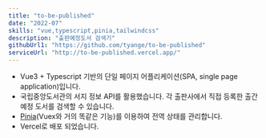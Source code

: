 ```yaml
---
title: "to-be-published"
date: "2022-07"
skills: "vue,typescript,pinia,tailwindcss"
description: "출판예정도서 검색기"
githubUrl1: "https://github.com/tyange/to-be-published"
serviceUrl: "http://to-be-published.vercel.app/"
---
```

* Vue3 + Typescript 기반의 단일 페이지 어플리케이션(SPA, single page application)입니다.
* 국립중앙도서관의 서지 정보 API를 활용했습니다. 각 출판사에서 직접 등록한 출간 예정 도서를 검색할 수 있습니다.
* [Pinia]("https://pinia.vuejs.org/")(Vuex와 거의 똑같은 기능)를 이용하여 전역 상태를 관리합니다.
* Vercel로 배포 되었습니다.
